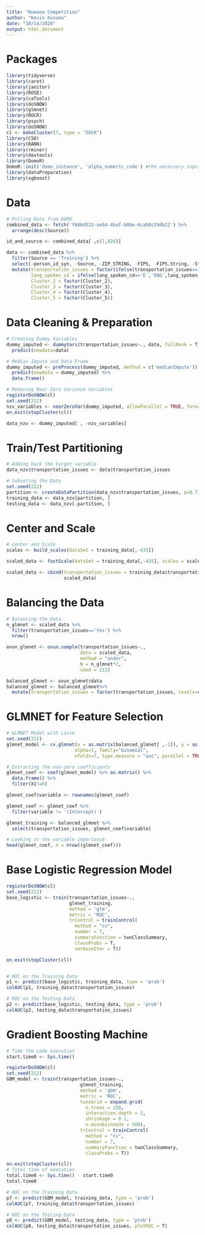 ```yaml
---
title: "Humana Competition"
author: "Kevin Kusuma"
date: "10/14/2020"
output: html_document
---
```


# Packages
```r
library(tidyverse)
library(caret)
library(janitor)
library(ROSE)
library(caTools)
library(doSNOW)
library(glmnet)
library(ROCR)
library(psych)
library(doSNOW)
cl <- makeCluster(7, type = "SOCK")
library(C50)
library(RANN)
library(rminer)
library(devtools)
library(DomoR)
DomoR::init('domo_instance', 'alpha_numeric_code') #the necessary inputs of this line are not included for proprietary purposes
library(dataPreparation)
library(xgboost)
```

# Data
```r
# Pulling Data from DOMO
combined_data <- fetch('f686d532-ae94-4baf-b0be-6cab8c29db22') %>% 
  arrange(desc(Source))

id_and_source <- combined_data[ ,c(1,826)]

data <- combined_data %>% 
  filter(Source == 'Training') %>% 
  select(-person_id_syn, -Source, -ZIP_STRING, -FIPS, -FIPS.String, -State, -City, -cnty_cd, -ID) %>% 
  mutate(transportation_issues = factor(ifelse(transportation_issues==1, 'Yes','No'), levels = c("No", "Yes")),
         lang_spoken_cd = ifelse(lang_spoken_cd=='E','ENG',lang_spoken_cd),
         Cluster_2 = factor(Cluster_2),
         Cluster_3 = factor(Cluster_3),
         Cluster_4 = factor(Cluster_4),
         Cluster_5 = factor(Cluster_5)) 
```

# Data Cleaning & Preparation
```r
# Creating Dummy Variables
dummy_imputed <- dummyVars(transportation_issues~., data, fullRank = T) %>% 
  predict(newdata=data)

# Median Impute and Data Frame
dummy_imputed <- preProcess(dummy_imputed, method = c('medianImpute')) %>% 
  predict(newdata = dummy_imputed) %>% 
  data.frame()

# Removing Near Zero Variance Variables
registerDoSNOW(cl)
set.seed(212)
nzv_variables <- nearZeroVar(dummy_imputed, allowParallel = TRUE, foreach = TRUE)
on.exit(stopCluster(cl))

data_nzv <- dummy_imputed[ , -nzv_variables]
```

# Train/Test Partitioning
```r
# Adding back the target variable
data_nzv$transportation_issues <- data$transportation_issues

# Subseting the Data
set.seed(212)
partition <- createDataPartition(data_nzv$transportation_issues, p=0.7, list = F)
training_data <- data_nzv[partition, ]
testing_data <- data_nzv[-partition, ]

```

# Center and Scale
```r
# Center and Scale
scales <- build_scales(dataSet = training_data[,-435])

scaled_data <- fastScale(dataSet = training_data[,-435], scales = scales)

scaled_data <- cbind(transportation_issues = training_data$transportation_issues,
                     scaled_data)
```

# Balancing the Data
```r
# Balancing the Data
n_glmnet <- scaled_data %>% 
  filter(transportation_issues=='Yes') %>% 
  nrow()

ovun_glmnet <- ovun.sample(transportation_issues~.,
                           data = scaled_data,
                           method = "under",
                           N = n_glmnet*2,
                           seed = 212)

balanced_glmnet <- ovun_glmnet$data
balanced_glmnet <- balanced_glmnet%>% 
  mutate(transportation_issues = factor(transportation_issues, levels=c('No','Yes')))
```

# GLMNET for Feature Selection
```r
# GLMNET Model with Lasso
set.seed(212)
glmnet_model <- cv.glmnet(x = as.matrix(balanced_glmnet[ ,-1]), y = as.factor(balanced_glmnet$transportation_issues), 
                         alpha=1, family="binomial",
                         nfolds=7, type.measure = "auc", parallel = TRUE)

# Extracting the non-zero coefficients
glmnet_coef <- coef(glmnet_model) %>% as.matrix() %>% 
  data.frame() %>% 
  filter(X1!=0)

glmnet_coef$variable <- rownames(glmnet_coef)

glmnet_coef <- glmnet_coef %>% 
  filter(variable != '(Intercept)')

glmnet_training <- balanced_glmnet %>% 
  select(transportation_issues, glmnet_coef$variable)

# Looking at the variable importance
head(glmnet_coef, n = nrow((glmnet_coef)))
```

# Base Logistic Regression Model
```r
registerDoSNOW(cl)
set.seed(212)
base_logistic <- train(transportation_issues~.,
                       glmnet_training,
                       method = 'glm',
                       metric = 'ROC',
                       trControl = trainControl(
                         method = "cv",
                         number = 7,
                         summaryFunction = twoClassSummary,
                         classProbs = T,
                         verboseIter = T))

on.exit(stopCluster(cl))


# ROC on the Training Data
p1 <- predict(base_logistic, training_data, type = 'prob')
colAUC(p1, training_data$transportation_issues)

# ROC on the Testing Data
p2 <- predict(base_logistic, testing_data, type = 'prob')
colAUC(p2, testing_data$transportation_issues)
```

# Gradient Boosting Machine
```r
# Time the code execution
start.time0 <- Sys.time()

registerDoSNOW(cl)
set.seed(212)
GBM_model <- train(transportation_issues~.,
                           glmnet_training,
                           method = 'gbm',
                           metric = 'ROC',
                           tuneGrid = expand.grid(
                             n.trees = 150,
                             interaction.depth = 2,
                             shrinkage = 0.1,
                             n.minobsinnode = 500),
                           trControl = trainControl(
                             method = "cv",
                             number = 7,
                             summaryFunction = twoClassSummary,
                             classProbs = T))

on.exit(stopCluster(cl))
# Total time of execution
total.time0 <- Sys.time() - start.time0
total.time0

# ROC on the Training Data
p7 <- predict(GBM_model, training_data, type = 'prob')
colAUC(p7, training_data$transportation_issues)

# ROC on the Testing Data
p8 <- predict(GBM_model, testing_data, type = 'prob')
colAUC(p8, testing_data$transportation_issues, plotROC = T)
```



